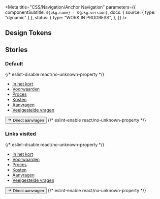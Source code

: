 
<Meta
  title="CSS/Navigation/Anchor Navigation"
  parameters={{
    componentSubtitle: `${pkg.name} - ${pkg.version}`,
    docs: { source: { type: "dynamic" } },
    status: {
      type: "WORK IN PROGRESS",
    },
  }}
/>

<Description markdown={readme} />

## Design Tokens

<DesignTokenDocBlock categoryName="Anchor Navigation" viewType="table" />

## Stories

### Default

<Canvas>
  {/* eslint-disable react/no-unknown-property */}
  <Story name="Default">
    <nav class="denhaag-anchor-navigation" aria-labelledby="secondary-navigation">
      <ul id="secondary-navigation" class="denhaag-anchor-navigation__list">
        <li>
          <a href="#in-het-kort" class="denhaag-anchor-navigation__link">
            In het kort
          </a>
        </li>
        <li>
          <a href="#voorwaarden" class="denhaag-anchor-navigation__link">
            Voorwaarden
          </a>
        </li>
        <li>
          <a href="#proces" class="denhaag-anchor-navigation__link">
            Proces
          </a>
        </li>
        <li>
          <a href="#kosten" class="denhaag-anchor-navigation__link">
            Kosten
          </a>
        </li>
        <li>
          <a href="#aanvragen" class="denhaag-anchor-navigation__link">
            Aanvragen
          </a>
        </li>
        <li>
          <a href="#veelgestelde-vragen" class="denhaag-anchor-navigation__link">
            Veelgestelde vragen
          </a>
        </li>
      </ul>
    </nav>
    <button class="denhaag-button denhaag-button--start-icon">
      <span class="denhaag-button__icon">
        <svg
          width="1em"
          height="1em"
          viewBox="0 0 24 24"
          xmlns="http://www.w3.org/2000/svg"
          class="denhaag-icon"
          focusable="false"
          aria-hidden="true"
        >
          <path d="M12.293 5.293a1 1 0 011.414 0l6 6a1 1 0 010 1.414l-6 6a1 1 0 01-1.414-1.414L16.586 13H5a1 1 0 110-2h11.586l-4.293-4.293a1 1 0 010-1.414z"></path>
        </svg>
      </span>
      Direct aanvragen
    </button>
  </Story>
  {/* eslint-enable react/no-unknown-property */}
</Canvas>

### Links visited

<Canvas>
  {/* eslint-disable react/no-unknown-property */}
  <Story name="Links visited">
    <nav class="denhaag-anchor-navigation" aria-labelledby="secondary-navigation">
      <ul id="secondary-navigation" class="denhaag-anchor-navigation__list">
        <li>
          <a href="#in-het-kort" class="denhaag-anchor-navigation__link denhaag-anchor-navigation__link--visited">
            In het kort
          </a>
        </li>
        <li>
          <a href="#voorwaarden" class="denhaag-anchor-navigation__link denhaag-anchor-navigation__link--visited">
            Voorwaarden
          </a>
        </li>
        <li>
          <a href="#proces" class="denhaag-anchor-navigation__link denhaag-anchor-navigation__link--visited">
            Proces
          </a>
        </li>
        <li>
          <a href="#kosten" class="denhaag-anchor-navigation__link denhaag-anchor-navigation__link--visited">
            Kosten
          </a>
        </li>
        <li>
          <a href="#aanvragen" class="denhaag-anchor-navigation__link denhaag-anchor-navigation__link--visited">
            Aanvragen
          </a>
        </li>
        <li>
          <a
            href="#veelgestelde-vragen"
            class="denhaag-anchor-navigation__link denhaag-anchor-navigation__link--visited"
          >
            Veelgestelde vragen
          </a>
        </li>
      </ul>
    </nav>
    <button class="denhaag-button denhaag-button--start-icon">
      <span class="denhaag-button__icon">
        <svg
          width="1em"
          height="1em"
          viewBox="0 0 24 24"
          xmlns="http://www.w3.org/2000/svg"
          class="denhaag-icon"
          focusable="false"
          aria-hidden="true"
        >
          <path d="M12.293 5.293a1 1 0 011.414 0l6 6a1 1 0 010 1.414l-6 6a1 1 0 01-1.414-1.414L16.586 13H5a1 1 0 110-2h11.586l-4.293-4.293a1 1 0 010-1.414z"></path>
        </svg>
      </span>
      Direct aanvragen
    </button>
  </Story>
  {/* eslint-enable react/no-unknown-property */}
</Canvas>
